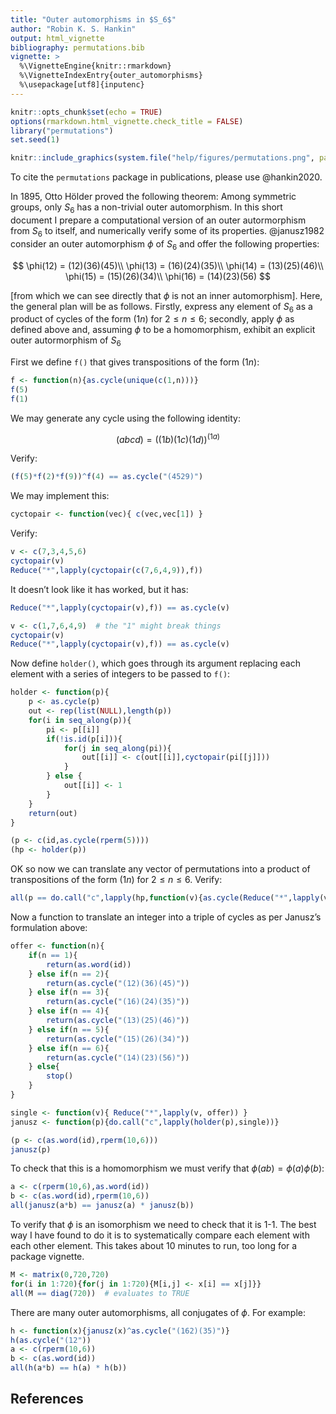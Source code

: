 ```yaml
---
title: "Outer automorphisms in $S_6$"
author: "Robin K. S. Hankin"
output: html_vignette
bibliography: permutations.bib
vignette: >
  %\VignetteEngine{knitr::rmarkdown}
  %\VignetteIndexEntry{outer_automorphisms}
  %\usepackage[utf8]{inputenc}
---
```


```r
knitr::opts_chunk$set(echo = TRUE)
options(rmarkdown.html_vignette.check_title = FALSE)
library("permutations")
set.seed(1)
```

```r
knitr::include_graphics(system.file("help/figures/permutations.png", package = "permutations"))
```

To cite the `permutations` package in publications, please use
@hankin2020.  

In 1895, Otto Hölder proved the following theorem: Among symmetric
groups, only $S_6$ has a non-trivial outer automorphism.  In this
short document I prepare a computational version of an outer
autormorphism from $S_6$ to itself, and numerically verify some of its
properties.  @janusz1982 consider an outer automorphism $\phi$ of
$S_6$ and offer the following properties:

$$
\phi(12) = (12)(36)(45)\\
\phi(13) = (16)(24)(35)\\
\phi(14) = (13)(25)(46)\\
\phi(15) = (15)(26)(34)\\
\phi(16) = (14)(23)(56)
$$

[from which we can see directly that $\phi$ is not an inner
automorphism].  Here, the general plan will be as follows.  Firstly,
express any element of $S_6$ as a product of cycles of the form $(1n)$
for $2\leqslant n\leqslant 6$; secondly, apply $\phi$ as defined above
and, assuming $\phi$ to be a homomorphism, exhibit an explicit outer
autormorphism of $S_6$

First we define `f()` that gives transpositions of the form $(1n)$:

```r
f <- function(n){as.cycle(unique(c(1,n)))}
f(5)
f(1)
```

We may generate any cycle using the following identity:

$$(abcd) = \left((1b)(1c)(1d)\right)^{(1a)}$$

Verify:

```r
(f(5)*f(2)*f(9))^f(4) == as.cycle("(4529)")
```

We may implement this:

```r
cyctopair <- function(vec){ c(vec,vec[1]) }
```

Verify:

```r
v <- c(7,3,4,5,6)
cyctopair(v)
Reduce("*",lapply(cyctopair(c(7,6,4,9)),f))
```

It doesn't look like it has worked, but it has:

```r
Reduce("*",lapply(cyctopair(v),f)) == as.cycle(v)
```

```r
v <- c(1,7,6,4,9)  # the "1" might break things
cyctopair(v)
Reduce("*",lapply(cyctopair(v),f)) == as.cycle(v)
```

Now define `holder()`, which goes through its argument replacing each
element with a series of integers to be passed to `f()`:

```r
holder <- function(p){
    p <- as.cycle(p)
    out <- rep(list(NULL),length(p))
    for(i in seq_along(p)){
        pi <- p[[i]]
        if(!is.id(p[i])){
            for(j in seq_along(pi)){
                out[[i]] <- c(out[[i]],cyctopair(pi[[j]]))
            }
        } else {
            out[[i]] <- 1
        }
    }
    return(out)
}
```

```r
(p <- c(id,as.cycle(rperm(5))))
(hp <- holder(p))
```

OK so now we can translate any vector of permutations into a product
of transpositions of the form $(1n)$ for $2\leqslant n\leqslant 6$.
Verify:

```r
all(p == do.call("c",lapply(hp,function(v){as.cycle(Reduce("*",lapply(v,f)))})))
```

Now a function to translate an integer into a triple of cycles as per
Janusz's formulation above:

```r
offer <- function(n){
    if(n == 1){
        return(as.word(id))
    } else if(n == 2){
        return(as.cycle("(12)(36)(45)"))
    } else if(n == 3){
        return(as.cycle("(16)(24)(35)"))
    } else if(n == 4){
        return(as.cycle("(13)(25)(46)"))
    } else if(n == 5){
        return(as.cycle("(15)(26)(34)"))
    } else if(n == 6){
        return(as.cycle("(14)(23)(56)"))
    } else{
        stop()
    }
}

single <- function(v){ Reduce("*",lapply(v, offer)) }
janusz <- function(p){do.call("c",lapply(holder(p),single))}
```

```r
(p <- c(as.word(id),rperm(10,6)))
janusz(p)
```


To check that this is a homomorphism we must verify that
$\phi(ab)=\phi(a)\phi(b)$:


```r
a <- c(rperm(10,6),as.word(id))
b <- c(as.word(id),rperm(10,6))
all(janusz(a*b) == janusz(a) * janusz(b))
```

To verify that $\phi$ is an isomorphism we need to check that it is
1-1.  The best way I have found to do it is to systematically compare
each element with each other element.  This takes about 10 minutes to
run, too long for a package vignette.

```r
M <- matrix(0,720,720)
for(i in 1:720){for(j in 1:720){M[i,j] <- x[i] == x[j]}}
all(M == diag(720))  # evaluates to TRUE
```

There are many outer automorphisms, all conjugates of $\phi$.  For example:

```r
h <- function(x){janusz(x)^as.cycle("(162)(35)")}
h(as.cycle("(12"))
a <- c(rperm(10,6))
b <- c(as.word(id))
all(h(a*b) == h(a) * h(b))
```

## References {-}

